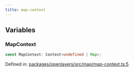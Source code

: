 ```yaml
---
title: map-context
---
```


## Variables

### MapContext

```ts
const MapContext: Context<undefined | Map>;
```

Defined in: [packages/openlayers/src/map/map-context.ts:5](https://github.com/nickdutto/react-gis/blob/main/packages/openlayers/src/map/map-context.ts#L5)
